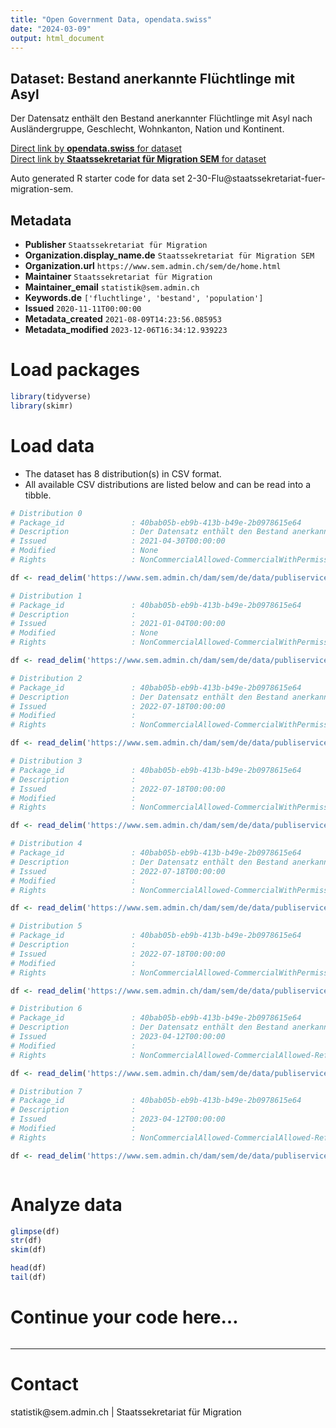 ```yaml
---
title: "Open Government Data, opendata.swiss"
date: "2024-03-09"
output: html_document
---
```


## Dataset: Bestand anerkannte Flüchtlinge mit Asyl

Der Datensatz enthält den Bestand anerkannter Flüchtlinge mit Asyl nach Ausländergruppe, Geschlecht, Wohnkanton, Nation und Kontinent.

[Direct link by **opendata.swiss** for dataset](https://opendata.swiss/de/dataset/bestand-anerkannte-fluchtlinge-mit-asyl)<br>
[Direct link by **Staatssekretariat für Migration SEM** for dataset](https://www.sem.admin.ch/sem/de/home/publiservice/statistik/auslaenderstatistik.html)

Auto generated R starter code for data set 2-30-Flu@staatssekretariat-fuer-migration-sem.

## Metadata

- **Publisher** `Staatssekretariat für Migration`
- **Organization.display_name.de** `Staatssekretariat für Migration SEM`
- **Organization.url** `https://www.sem.admin.ch/sem/de/home.html`
- **Maintainer** `Staatssekretariat für Migration`
- **Maintainer_email** `statistik@sem.admin.ch`
- **Keywords.de** `['fluchtlinge', 'bestand', 'population']`
- **Issued** `2020-11-11T00:00:00`
- **Metadata_created** `2021-08-09T14:23:56.085953`
- **Metadata_modified** `2023-12-06T16:34:12.939223`


# Load packages

```r

library(tidyverse)
library(skimr)

```

# Load data

-   The dataset has 8 distribution(s) in CSV format.
-   All available CSV distributions are listed below and can be read into a tibble.

```r

# Distribution 0
# Package_id               : 40bab05b-eb9b-413b-b49e-2b0978615e64
# Description              : Der Datensatz enthält den Bestand anerkannter Flüchtlinge mit Asyl nach Ausländergruppe, Geschlecht, Wohnkanton, Nation und Kontinent Ende 2019.
# Issued                   : 2021-04-30T00:00:00
# Modified                 : None
# Rights                   : NonCommercialAllowed-CommercialWithPermission-ReferenceRequired

df <- read_delim('https://www.sem.admin.ch/dam/sem/de/data/publiservice/statistik/auslaenderstatistik/2019/csv/2-30-Best-Flu-d-2019.csv.download.csv/2-30-Best-Flu-d-2019.csv')

# Distribution 1
# Package_id               : 40bab05b-eb9b-413b-b49e-2b0978615e64
# Description              : 
# Issued                   : 2021-01-04T00:00:00
# Modified                 : None
# Rights                   : NonCommercialAllowed-CommercialWithPermission-ReferenceRequired

df <- read_delim('https://www.sem.admin.ch/dam/sem/de/data/publiservice/statistik/auslaenderstatistik/2019/csv/2-30-Effectif-Refu-f-2019.csv.download.csv/2-30-Effectif-Refu-f-2019.csv')

# Distribution 2
# Package_id               : 40bab05b-eb9b-413b-b49e-2b0978615e64
# Description              : Der Datensatz enthält den Bestand anerkannter Flüchtlinge mit Asyl nach Ausländergruppe, Geschlecht, Wohnkanton, Nation und Kontinent Ende 2020. 
# Issued                   : 2022-07-18T00:00:00
# Modified                 : 
# Rights                   : NonCommercialAllowed-CommercialWithPermission-ReferenceRequired

df <- read_delim('https://www.sem.admin.ch/dam/sem/de/data/publiservice/statistik/auslaenderstatistik/2020/csv/2-30-Best-Flu-d-2020.csv.download.csv/2-30-Best-Flu-d-2020.csv')

# Distribution 3
# Package_id               : 40bab05b-eb9b-413b-b49e-2b0978615e64
# Description              : 
# Issued                   : 2022-07-18T00:00:00
# Modified                 : 
# Rights                   : NonCommercialAllowed-CommercialWithPermission-ReferenceRequired

df <- read_delim('https://www.sem.admin.ch/dam/sem/de/data/publiservice/statistik/auslaenderstatistik/2020/csv/2-30-Effectif-Refu-f-2020.csv.download.csv/2-30-Effectif-Refu-f-2020.csv')

# Distribution 4
# Package_id               : 40bab05b-eb9b-413b-b49e-2b0978615e64
# Description              : Der Datensatz enthält den Bestand anerkannter Flüchtlinge mit Asyl nach Ausländergruppe, Geschlecht, Wohnkanton, Nation und Kontinent Ende 2021.  Anmerkung: Vereinigtes Königreich wird neu den Drittstaaten angegliedert. 
# Issued                   : 2022-07-18T00:00:00
# Modified                 : 
# Rights                   : NonCommercialAllowed-CommercialWithPermission-ReferenceRequired

df <- read_delim('https://www.sem.admin.ch/dam/sem/de/data/publiservice/statistik/auslaenderstatistik/2021/csv/2-30-Best-Flu-d-2021.csv.download.csv/2-30-Best-Flu-d-2021.csv')

# Distribution 5
# Package_id               : 40bab05b-eb9b-413b-b49e-2b0978615e64
# Description              : 
# Issued                   : 2022-07-18T00:00:00
# Modified                 : 
# Rights                   : NonCommercialAllowed-CommercialWithPermission-ReferenceRequired

df <- read_delim('https://www.sem.admin.ch/dam/sem/de/data/publiservice/statistik/auslaenderstatistik/2021/csv/2-30-Effectif-Refu-f-2021.csv.download.csv/2-30-Effectif-Refu-f-2021.csv')

# Distribution 6
# Package_id               : 40bab05b-eb9b-413b-b49e-2b0978615e64
# Description              : Der Datensatz enthält den Bestand anerkannter Flüchtlinge mit Asyl nach Ausländergruppe, Geschlecht, Wohnkanton, Nation und Kontinent Ende 2022. 
# Issued                   : 2023-04-12T00:00:00
# Modified                 : 
# Rights                   : NonCommercialAllowed-CommercialAllowed-ReferenceNotRequired

df <- read_delim('https://www.sem.admin.ch/dam/sem/de/data/publiservice/statistik/auslaenderstatistik/2022/csv/2-30-Best-Flu-d-2022.csv.download.csv/2-30-Best-Flu-d-2022.csv')

# Distribution 7
# Package_id               : 40bab05b-eb9b-413b-b49e-2b0978615e64
# Description              : 
# Issued                   : 2023-04-12T00:00:00
# Modified                 : 
# Rights                   : NonCommercialAllowed-CommercialAllowed-ReferenceNotRequired

df <- read_delim('https://www.sem.admin.ch/dam/sem/de/data/publiservice/statistik/auslaenderstatistik/2022/csv/2-30-Effectif-Refu-f-2022.csv.download.csv/2-30-Effectif-Refu-f-2022.csv')



```

# Analyze data

```r

glimpse(df)
str(df)
skim(df)

head(df)
tail(df)

```

# Continue your code here...

```r

```

------------------------------------------------------------------------

# Contact

statistik@sem.admin.ch | Staatssekretariat für Migration
